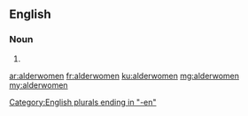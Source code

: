 ==English==

===Noun===
{{head|en}}

# {{plural of|alderwoman}}

[[Category:English plurals ending in "-en"]]

[[ar:alderwomen]]
[[fr:alderwomen]]
[[ku:alderwomen]]
[[mg:alderwomen]]
[[my:alderwomen]]